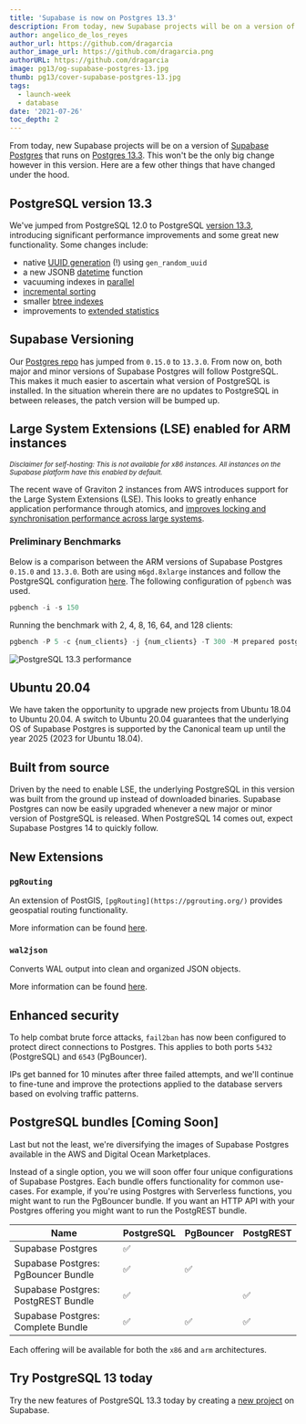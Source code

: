 ```yaml
---
title: 'Supabase is now on Postgres 13.3'
description: From today, new Supabase projects will be on a version of Supabase Postgres that runs on Postgres 13.3.
author: angelico_de_los_reyes
author_url: https://github.com/dragarcia
author_image_url: https://github.com/dragarcia.png
authorURL: https://github.com/dragarcia
image: pg13/og-supabase-postgres-13.jpg
thumb: pg13/cover-supabase-postgres-13.jpg
tags:
  - launch-week
  - database
date: '2021-07-26'
toc_depth: 2
---
```


From today, new Supabase projects will be on a version of [Supabase Postgres](https://github.com/supabase/postgres) that runs 
on [Postgres 13.3](https://www.postgresql.org/about/news/postgresql-13-released-2077/). This won't be the only big change however in this version. 
Here are a few other things that have changed under the hood.

## PostgreSQL version 13.3

We've jumped from PostgreSQL 12.0 to PostgreSQL [version 13.3](https://www.postgresql.org/docs/13/release-13-3.html), introducing 
significant performance improvements and some great new functionality. Some changes include:

- native [UUID generation](https://www.postgresql.org/docs/13/functions-uuid.html) (!) using `gen_random_uuid`
- a new JSONB [datetime](https://www.postgresql.org/docs/13/functions-json.html) function
- vacuuming indexes in [parallel](https://www.postgresql.org/docs/13/sql-vacuum.html)
- [incremental sorting](https://www.postgresql.org/docs/13/using-explain.html#USING-EXPLAIN-BASICS)
- smaller [btree indexes](https://www.postgresql.org/docs/13/btree-implementation.html#BTREE-DEDUPLICATION)
- improvements to [extended statistics](https://www.postgresql.org/docs/13/planner-stats.html#PLANNER-STATS-EXTENDED)

## Supabase Versioning

Our [Postgres repo](https://github.com/supabase/postgres) has jumped from `0.15.0` to `13.3.0`. From now on, both major and minor versions of 
Supabase Postgres will follow PostgreSQL. This makes it much easier to ascertain what version of PostgreSQL is installed. In the situation wherein 
there are no updates to PostgreSQL in between releases, the patch version will be bumped up.

## Large System Extensions (LSE) enabled for ARM instances

<small>*Disclaimer for self-hosting: This is not available for x86 instances. All instances on the Supabase platform have this enabled by default.*</small>

The recent wave of Graviton 2 instances from AWS introduces support for the Large System Extensions (LSE). This looks to greatly enhance 
application performance through atomics, and 
[improves locking and synchronisation performance across large systems](https://github.com/aws/aws-graviton-getting-started#building-for-graviton-and-graviton2).

### Preliminary Benchmarks

Below is a comparison between the ARM versions of Supabase Postgres `0.15.0` and `13.3.0`. Both are using `m6gd.8xlarge` instances 
and follow the PostgreSQL configuration [here](https://www.percona.com/blog/2021/01/22/postgresql-on-arm-based-aws-ec2-instances-is-it-any-good/). 
The following configuration of `pgbench` was used.

```sql
pgbench -i -s 150
```

Running the benchmark with 2, 4, 8, 16, 64, and 128 clients:

```sql
pgbench -P 5 -c {num_clients} -j {num_clients} -T 300 -M prepared postgres
```

![PostgreSQL 13.3 performance](/new/images/blog/pg13/postgres-13-performance)

## Ubuntu 20.04

We have taken the opportunity to upgrade new projects from Ubuntu 18.04 to Ubuntu 20.04. A switch to Ubuntu 20.04 guarantees that the underlying 
OS of Supabase Postgres is supported by the Canonical team up until the year 2025 (2023 for Ubuntu 18.04).

## Built from source

Driven by the need to enable LSE, the underlying PostgreSQL in this version was built from the ground up instead of downloaded binaries. 
Supabase Postgres can now be easily upgraded whenever a new major or minor version of PostgreSQL is released. When PostgreSQL 14 comes out, 
expect Supabase Postgres 14 to quickly follow.

## New Extensions

### `pgRouting`

An extension of PostGIS, `[pgRouting](https://pgrouting.org/)` provides geospatial routing functionality.

More information can be found [here](https://docs.pgrouting.org/latest/en/index.html).

### `wal2json`

Converts WAL output into clean and organized JSON objects. 

More information can be found [here](https://github.com/eulerto/wal2json).

## Enhanced security

To help combat brute force attacks, `fail2ban` has now been configured to protect direct connections to Postgres. This applies to both 
ports `5432` (PostgreSQL) and `6543` (PgBouncer).

IPs get banned for 10 minutes after three failed attempts, and we'll continue to fine-tune and improve the protections applied to the 
database servers based on evolving traffic patterns. 

## PostgreSQL bundles [Coming Soon]

Last but not the least, we're diversifying the images of Supabase Postgres available in the AWS and Digital Ocean Marketplaces. 

Instead of a single option, you we will soon offer four unique configurations of Supabase Postgres. Each bundle offers functionality for 
common use-cases. For example, if you're using Postgres with Serverless functions, you might want to run the PgBouncer bundle. If you want an 
HTTP API with your Postgres offering you might want to run the PostgREST bundle.

| Name                                | PostgreSQL | PgBouncer | PostgREST |
|-------------------------------------|------------|-----------|-----------|
| Supabase Postgres                   | ✅          |           |           |
| Supabase Postgres: PgBouncer Bundle | ✅          | ✅         |           |
| Supabase Postgres: PostgREST Bundle | ✅          |           | ✅         |
| Supabase Postgres: Complete Bundle  | ✅          | ✅         | ✅         |

Each offering will be available for both the `x86` and `arm` architectures.

## Try PostgreSQL 13 today

Try the new features of PostgreSQL 13.3 today by creating a [new project](https://app.supabase.io/) on Supabase.